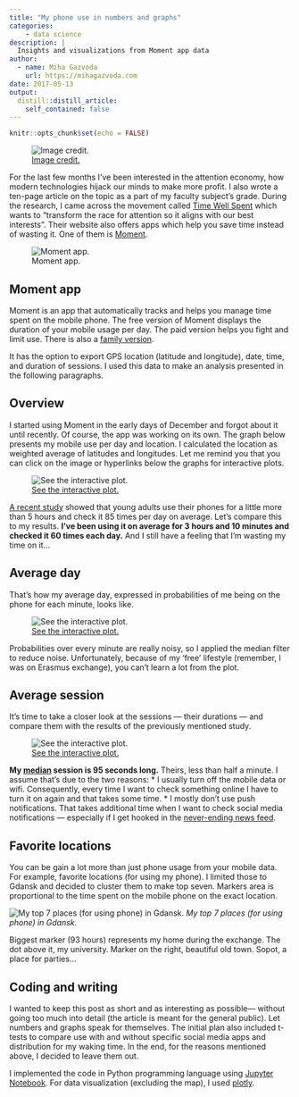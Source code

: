 ```yaml
---
title: "My phone use in numbers and graphs"
categories:
    - data science
description: |
  Insights and visualizations from Moment app data
author:
  - name: Miha Gazvoda
    url: https://mihagazvoda.com
date: 2017-05-13
output:
  distill::distill_article:
    self_contained: false
---
```


```r
knitr::opts_chunk$set(echo = FALSE)
```

![[Image credit.](http://abcnews.go.com/US/apps-secretly-spy-cellphone/story?id=34950812)](https://cdn-images-1.medium.com/max/3200/1*HMOfjOwtbLoHEcYJb2Gs7w.jpeg)

For the last few months I’ve been interested in the attention economy, how modern technologies hijack our minds to make more profit. I also wrote a ten-page article on the topic as a part of my faculty subject’s grade. During the research, I came across the movement called [Time Well Spent](http://www.timewellspent.io/) which wants to “transform the race for attention so it aligns with our best interests”. Their website also offers apps which help you save time instead of wasting it. One of them is [Moment](https://inthemoment.io/).

![Moment app.](https://cdn-images-1.medium.com/max/2000/1*1gKqtcYtiw6mguy_t75l1A.png)

## Moment app

Moment is an app that automatically tracks and helps you manage time spent on the mobile phone. The free version of Moment displays the duration of your mobile usage per day. The paid version helps you fight and limit use. There is also a [family version](https://inthemoment.io/family).

It has the option to export GPS location (latitude and longitude), date, time, and duration of sessions. I used this data to make an analysis presented in the following paragraphs.

## Overview

I started using Moment in the early days of December and forgot about it until recently. Of course, the app was working on its own. The graph below presents my mobile use per day and location. I calculated the location as weighted average of latitudes and longitudes. Let me remind you that you can click on the image or hyperlinks below the graphs for interactive plots.

![[See the interactive plot.](https://plot.ly/~mihagazvoda/17)](https://cdn-images-1.medium.com/max/3704/1*-odzSqWRHmncZPf87jcq9g.png)

[A recent study](https://www.researchgate.net/publication/283305882_Beyond_Self-Report_Tools_to_Compare_Estimated_and_Real-World_Smartphone_Use) showed that young adults use their phones for a little more than 5 hours and check it 85 times per day on average. Let’s compare this to my results. **I’ve been using it on average for 3 hours and 10 minutes and checked it 60 times each day.** And I still have a feeling that I’m wasting my time on it…

## Average day

That’s how my average day, expressed in probabilities of me being on the phone for each minute, looks like.

![[See the interactive plot.](https://plot.ly/~mihagazvoda/21)](https://cdn-images-1.medium.com/max/3704/1*-ZqXMYrzYfSBrs8O7yzzPQ.png)

Probabilities over every minute are really noisy, so I applied the median filter to reduce noise. Unfortunately, because of my ‘free’ lifestyle (remember, I was on Erasmus exchange), you can’t learn a lot from the plot.

## Average session

It’s time to take a closer look at the sessions — their durations — and compare them with the results of the previously mentioned study.

![[See the interactive plot.](https://plot.ly/~mihagazvoda/19)](https://cdn-images-1.medium.com/max/3704/1*GZRU88irTLvgiOkDzYayOA.png)

**My [median](https://en.wikipedia.org/wiki/Median) session is 95 seconds long.** Theirs, less than half a minute. I assume that’s due to the two reasons:
* I usually turn off the mobile data or wifi. Consequently, every time I want to check something online I have to turn it on again and that takes some time.
* I mostly don’t use push notifications. That takes additional time when I want to check social media notifications — especially if I get hooked in the [never-ending news feed](https://journal.thriveglobal.com/how-technology-hijacks-peoples-minds-from-a-magician-and-google-s-design-ethicist-56d62ef5edf3).

## Favorite locations

You can be gain a lot more than just phone usage from your mobile data. For example, favorite locations (for using my phone). I limited those to Gdansk and decided to cluster them to make top seven. Markers area is proportional to the time spent on the mobile phone on the exact location.

![My top 7 places (for using phone) in Gdansk.](https://cdn-images-1.medium.com/max/2000/1*lc02xXZy0U12zB2fTIbuIw.png) *My top 7 places (for using phone) in Gdansk.*

Biggest marker (93 hours) represents my home during the exchange. The dot above it, my university. Marker on the right, beautiful old town. Sopot, a place for parties…

## Coding and writing

I wanted to keep this post as short and as interesting as possible— without going too much into detail (the article is meant for the general public). Let numbers and graphs speak for themselves. The initial plan also included t-tests to compare use with and without specific social media apps and distribution for my waking time. In the end, for the reasons mentioned above, I decided to leave them out.

I implemented the code in Python programming language using [Jupyter Notebook](http://jupyter.org/). For data visualization (excluding the map), I used [plotly](https://plot.ly/).


